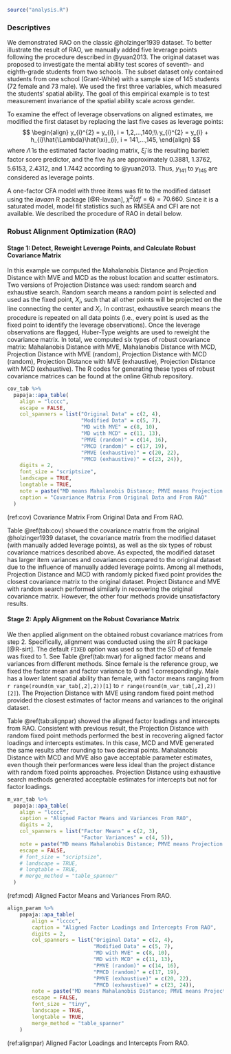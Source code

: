 ```r
source("analysis.R")
```

### Descriptives

We demonstrated RAO on the classic @holzinger1939 dataset. To better illustrate the result of RAO, we manually added five leverage points following the procedure described in @yuan2013. The original dataset was proposed to investigate the mental ability test scores of seventh- and eighth-grade students from two schools. The subset dataset only contained students from one school (Grant-White) with a sample size of 145 students (72 female and 73 male). We used the first three variables, which measured the students' spatial ability. The goal of this empirical example is to test measurement invariance of the spatial ability scale across gender.

To examine the effect of leverage observations on aligned estimates, we modified the first dataset by replacing the last five cases as leverage points:\
$$
\begin{align}
y_{i}^{2} = y_{i}, i = 1,2,...,140;\\
y_{i}^{2} = y_{i} + h_{i}\hat{\Lambda}\hat{\xi}_{i}, i = 141,...,145,
\end{align}
$$
where $\hat{\Lambda}$ is the estimated factor loading matrix, $\hat{\xi}_{i}$ is the resulting barlett factor score predictor, and the five $h_{i}$s are approximately 0.3881, 1.3762, 5.6153, 2.4312, and 1.7442 according to @yuan2013. Thus, $y_{141}$ to $y_{145}$ are considered as leverage points.

A one-factor CFA model with three items was fit to the modified dataset using the *lavaan* R package [@R-lavaan], $\chi^2(df = 6) = 70.660$. Since it is a saturated model, model fit statistics such as RMSEA and CFI are not available. We described the procedure of RAO in detail below.

### Robust Alignment Optimization (RAO) 

#### Stage 1: Detect, Reweight Leverage Points, and Calculate Robust Covariance Matrix

In this example we computed the Mahalanobis Distance and Projection Distance with MVE and MCD as the robust location and scatter estimators. Two versions of Projection Distance was used: random search and exhaustive search. Random search means a random point is selected and used as the fixed point, $X_{i}$, such that all other points will be projected on the line connecting the center and $X_{i}$. In contrast, exhaustive search means the procedure is repeated on all data points (i.e., every point is used as the fixed point to identify the leverage observations). Once the leverage observations are flagged, Huber-Type weights are used to reweight the covariance matrix. In total, we computed six types of robust covariance matrix: Mahalanobis Distance with MVE, Mahalanobis Distance with MCD, Projection Distance with MVE (random), Projection Distance with MCD (random), Projection Distance with MVE (exhaustive), Projection Distance with MCD (exhaustive). The R codes for generating these types of robust covariance matrices can be found at the online Github repository. 

```r
cov_tab %>%
  papaja::apa_table(
    align = "lcccc",    
    escape = FALSE,
    col_spanners = list("Original Data" = c(2, 4), 
                        "Modified Data" = c(5, 7),
                        "MD with MVE" = c(8, 10),
                        "MD with MCD" = c(11, 13),
                        "PMVE (random)" = c(14, 16),
                        "PMCD (random)" = c(17, 19),
                        "PMVE (exhaustive)" = c(20, 22),
                        "PMCD (exhaustive)" = c(23, 24)),
    digits = 2,
    font_size = "scriptsize",
    landscape = TRUE,
    longtable = TRUE,
    note = paste("MD means Mahalanobis Distance; PMVE means Projection Distance with MVE; PMCD means Projection Distance with MCD"),
    caption = "Covariance Matrix From Original Data and From RAO"
  )
```

(ref:cov) Covariance Matrix From Original Data and From RAO.

Table\ \@ref(tab:cov) showed the covariance matrix from the original @holzinger1939 dataset, the covariance matrix from the modified dataset (with manually added leverage points), as well as the six types of robust covariance matrices described above. As expected, the modified dataset has larger item variances and covariances compared to the original dataset due to the influence of manually added leverage points. Among all methods, Projection Distance and MCD with randomly picked fixed point provides the closest covariance matrix to the original dataset. Project Distance and MVE with random search performed similarly in recovering the original covariance matrix. However, the other four methods provide unsatisfactory results. 

<!-- One potential explanation is these methods are stringent in leverage points identification, so the reweighting process might  -->

#### Stage 2: Apply Alignment on the Robust Covariance Matrix

We then applied alignment on the obtained robust covariance matrices from step 2. Specifically, alignment was conducted using the *sirt* R package [@R-sirt]. The default `FIXED` option was used so that the SD of of female was fixed to 1. See Table\ \@ref(tab:mvar) for aligned factor means and variances from different methods. Since female is the reference group, we fixed the factor mean and factor variance to 0 and 1 correspondingly. Male has a lower latent spatial ability than female, with factor means ranging from `r range(round(m_var_tab[,2],2))[1]` to `r range(round(m_var_tab[,2],2))[2]`). The Projection Distance with MVE using random fixed point method provided the closest estimates of factor means and variances to the original dataset. 

Table\ \@ref(tab:alignpar) showed the aligned factor loadings and intercepts from RAO. Consistent with previous result, the Projection Distance with random fixed point methods performed the best in recovering aligned factor loadings and intercepts estimates. In this case, MCD and MVE generated the same results after rounding to two decimal points. Mahalanobis Distance with MCD and MVE also gave acceptable parameter estimates, even though their performances were less ideal than the project distance with random fixed points approaches. Projection Distance using exhaustive search methods generated acceptable estimates for intercepts but not for factor loadings.

```r
m_var_tab %>%
  papaja::apa_table(
    align = "lcccc",
    caption = "Aligned Factor Means and Variances From RAO",
    digits = 2,
    col_spanners = list("Factor Means" = c(2, 3), 
                        "Factor Variances" = c(4, 5)),
    note = paste("MD means Mahalanobis Distance; PMVE means Projection Distance with MVE; PMCD means Projection Distance with MCD"),
    escape = FALSE,
    # font_size = "scriptsize",
    # landscape = TRUE,
    # longtable = TRUE,
    # merge_method = "table_spanner"
  )
```
(ref:mcd) Aligned Factor Means and Variances From RAO.

```r
align_param %>%
    papaja::apa_table(
        align = "lcccc",
        caption = "Aligned Factor Loadings and Intercepts From RAO",
        digits = 2,
        col_spanners = list("Original Data" = c(2, 4), 
                            "Modified Data" = c(5, 7),
                            "MD with MVE" = c(8, 10),
                            "MD with MCD" = c(11, 13),
                            "PMVE (random)" = c(14, 16),
                            "PMCD (random)" = c(17, 19),
                            "PMVE (exhaustive)" = c(20, 22),
                            "PMCD (exhaustive)" = c(23, 24)),
        note = paste("MD means Mahalanobis Distance; PMVE means Projection Distance with MVE; PMCD means Projection Distance with MCD"),
        escape = FALSE,
        font_size = "tiny",
        landscape = TRUE,
        longtable = TRUE,
        merge_method = "table_spanner"
    )
```

(ref:alignpar) Aligned Factor Loadings and Intercepts From RAO.
